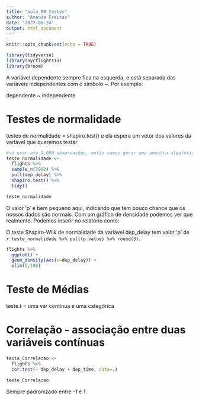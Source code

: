 ```yaml
---
title: "aula_09_testes"
author: "Amanda Freitas"
date: '2022-06-24'
output: html_document
---
```


```r
knitr::opts_chunk$set(echo = TRUE)
```

```r
library(tidyverse)
library(nycflights13)
library(broom)
```


A variável dependente sempre fica na esquerda, e está separada das variáveis independentes com o símbolo ~. Por exemplo:

dependente ~ independente

# Testes de normalidade

testes de normalidade = 
shapiro.test() e ela espera um vetor dos valores da variável que queremos testar

```r
#só usar até 5.000 observações, então vamos gerar uma amostra aleatória
teste_normalidade <- 
  flights %>% 
  sample_n(3000) %>% 
  pull(dep_delay) %>% 
  shapiro.test() %>% 
  tidy()

teste_normalidade

```

O valor ‘p’ é bem pequeno aqui, indicando que tem pouco chance que os nossos dados são normais. Com um gráfico de densidade podemos ver que realmente. Podemos inserir no relatório como:

O teste Shapiro-Wilk de normalidade da variável dep_delay tem valor ‘p’ de `r teste_normalidade %>% pull(p.value) %>% round(3)`.

```r
flights %>% 
  ggplot() +
  geom_density(aes(x=dep_delay)) +
  xlim(0,100)
```


# Teste de Médias


teste.t = uma var contínua e uma categórica

# Correlação - associação entre duas variáveis contínuas
```r

teste_Correlacao <- 
  flights %>% 
  cor.test(~ dep_delay + dep_time, data=.)

teste_Correlacao

```
Sempre padronizado entre -1 e 1.
